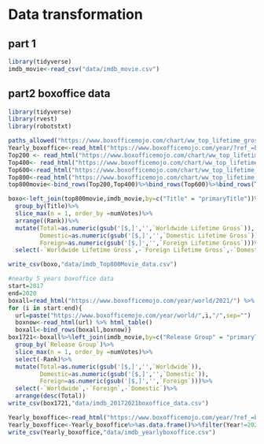 # Data transformation

## part 1 
```r
library(tidyverse)
imdb_movie<-read_csv("data/imdb_movie.csv")
```


## part2 boxoffice data
```r
library(tidyverse)
library(rvest)
library(robotstxt)

paths_allowed("https://www.boxofficemojo.com/chart/ww_top_lifetime_gross/?area=XWW")
Yearly_boxoffice<-read_html("https://www.boxofficemojo.com/year/?ref_=bo_nb_di_secondarytab") %>% html_table()
Top200 <- read_html("https://www.boxofficemojo.com/chart/ww_top_lifetime_gross/?area=XWW") %>% html_table()
Top400<- read_html("https://www.boxofficemojo.com/chart/ww_top_lifetime_gross/?area=XWW&offset=200") %>% html_table()
Top600<-read_html("https://www.boxofficemojo.com/chart/ww_top_lifetime_gross/?area=XWW&offset=400") %>% html_table()
Top800<-read_html("https://www.boxofficemojo.com/chart/ww_top_lifetime_gross/?area=XWW&offset=600") %>% html_table()
top800movie<-bind_rows(Top200,Top400)%>%bind_rows(Top600)%>%bind_rows(Top800)

boxo<-left_join(top800movie,imdb_movie,by=c("Title" = "primaryTitle"))%>%
  group_by(Title)%>%
  slice_max(n = 1, order_by =numVotes)%>%
  arrange((Rank))%>%
  mutate(Total=as.numeric(gsub('[$,]','',`Worldwide Lifetime Gross`)),
         Domestic=as.numeric(gsub('[$,]','',`Domestic Lifetime Gross`)),
         Foreign=as.numeric(gsub('[$,]','',`Foreign Lifetime Gross`)))%>%
  select(-`Worldwide Lifetime Gross`,-`Foreign Lifetime Gross`,-`Domestic Lifetime Gross`,-Year)

write_csv(boxo,"data/imdb_Top800Movie_data.csv")
```


```r
#nearby 5 years boxoffice data
start=2017
end=2020
boxall=read_html("https://www.boxofficemojo.com/year/world/2021/") %>% html_table()
for (i in start:end){
  url=paste("https://www.boxofficemojo.com/year/world/",i,"/",sep="")
  boxnow<-read_html(url) %>% html_table()
  boxall<-bind_rows(boxall,boxnow)}
box1721<-boxall%>%left_join(imdb_movie,by=c("Release Group" = "primaryTitle"))%>%
  group_by(`Release Group`)%>%
  slice_max(n = 1, order_by =numVotes)%>%
  select(-Rank)%>%
  mutate(Total=as.numeric(gsub('[$,]','',`Worldwide`)),
         Domestic=as.numeric(gsub('[$,]','',`Domestic`)),
         Foreign=as.numeric(gsub('[$,]','',`Foreign`)))%>%
  select(-`Worldwide`,-`Foreign`,-`Domestic`)%>%
  arrange(desc(Total))
write_csv(box1721,"data/imdb_20172021boxoffice_data.csv")
```

```r
Yearly_boxoffice<-read_html("https://www.boxofficemojo.com/year/?ref_=bo_nb_di_secondarytab") %>% html_table()
Yearly_boxoffice<-Yearly_boxoffice%>%as.data.frame()%>%filter(Year!=2022)%>%mutate(Total=as.numeric(gsub('[$,()]','',`Total.Gross`)),Average=as.numeric(gsub('[$,]','',Average)))%>%select(-`Total.Gross`)
write_csv(Yearly_boxoffice,"data/imdb_yearlyboxoffice.csv")
```


